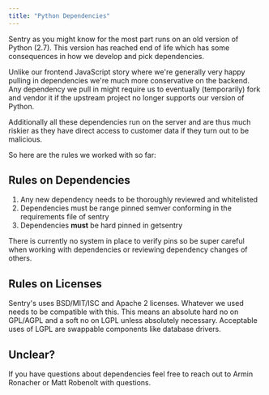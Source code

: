 ```yaml
---
title: "Python Dependencies"
---
```


Sentry as you might know for the most part runs on an old version of Python (2.7). This version has reached end of life which has some consequences in how we develop and pick dependencies.

Unlike our frontend JavaScript story where we're generally very happy pulling in dependencies we're much more conservative on the backend. Any dependency we pull in might require us to eventually (temporarily) fork and vendor it if the upstream project no longer supports our version of Python.

Additionally all these dependencies run on the server and are thus much riskier as they have direct access to customer data if they turn out to be malicious.

So here are the rules we worked with so far:

## Rules on Dependencies

1. Any new dependency needs to be thoroughly reviewed and whitelisted
2. Dependencies must be range pinned semver conforming in the requirements file of sentry
3. Dependencies **must** be hard pinned in getsentry

There is currently no system in place to verify pins so be super careful when working with dependencies or reviewing dependency changes of others.

## Rules on Licenses

Sentry's uses BSD/MIT/ISC and Apache 2 licenses. Whatever we used needs to be compatible with this. This means an absolute hard no on GPL/AGPL and a soft no on LGPL unless absolutely necessary. Acceptable uses of LGPL are swappable components like database drivers.

## Unclear?

If you have questions about dependencies feel free to reach out to Armin Ronacher or Matt Robenolt with questions.
